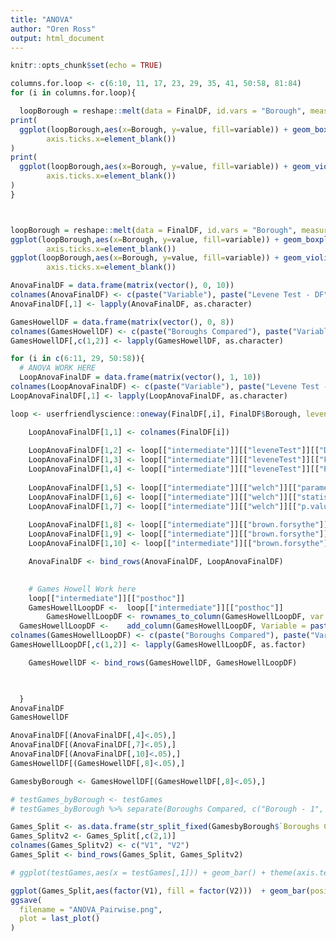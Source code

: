 ```yaml
---
title: "ANOVA"
author: "Oren Ross"
output: html_document
---
```


```r
knitr::opts_chunk$set(echo = TRUE)
```

```r


columns.for.loop <- c(6:10, 11, 17, 23, 29, 35, 41, 50:58, 81:84)
for (i in columns.for.loop){

  loopBorough = reshape::melt(data = FinalDF, id.vars = "Borough", measure.vars = c(i))
print(
  ggplot(loopBorough,aes(x=Borough, y=value, fill=variable)) + geom_boxplot()  + theme(axis.text.x=element_text(angle = 45),
        axis.ticks.x=element_blank()) 
)
print(
  ggplot(loopBorough,aes(x=Borough, y=value, fill=variable)) + geom_violin()  + theme(axis.text.x=element_text(angle = 45),
        axis.ticks.x=element_blank())
)
}



loopBorough = reshape::melt(data = FinalDF, id.vars = "Borough", measure.vars = c(i))
ggplot(loopBorough,aes(x=Borough, y=value, fill=variable)) + geom_boxplot()  + theme(axis.text.x=element_text(angle = 45),
        axis.ticks.x=element_blank()) 
ggplot(loopBorough,aes(x=Borough, y=value, fill=variable)) + geom_violin()  + theme(axis.text.x=element_text(angle = 45),
        axis.ticks.x=element_blank())

```




```r

AnovaFinalDF = data.frame(matrix(vector(), 0, 10))
colnames(AnovaFinalDF) <- c(paste("Variable"), paste("Levene Test - DF"), paste("Levene Test - F"), paste("Levene Test - p-value"), paste("Welch Test - denom DF"), paste("Welch Test - F"), paste("Welch Test - p-value"), paste("Brown Forsythe - DF2"), paste("Brown Forsythe Test - F"), paste("Brown Forsythe Test - p-value"))
AnovaFinalDF[,1] <- lapply(AnovaFinalDF, as.character)

GamesHowellDF = data.frame(matrix(vector(), 0, 8))
colnames(GamesHowellDF) <- c(paste("Boroughs Compared"), paste("Variable"), paste("Difference"), paste("Conf Inter - Low"), paste("Conf Inter - Hi"), paste("T-Stat"), paste("DF"), paste("p-value"))
GamesHowellDF[,c(1,2)] <- lapply(GamesHowellDF, as.character)

for (i in c(6:11, 29, 50:58)){
  # ANOVA WORK HERE
  LoopAnovaFinalDF = data.frame(matrix(vector(), 1, 10))
colnames(LoopAnovaFinalDF) <- c(paste("Variable"), paste("Levene Test - DF"), paste("Levene Test - F"), paste("Levene Test - p-value"), paste("Welch Test - denom DF"), paste("Welch Test - F"), paste("Welch Test - p-value"), paste("Brown Forsythe - DF2"), paste("Brown Forsythe Test - F"), paste("Brown Forsythe Test - p-value"))
LoopAnovaFinalDF[,1] <- lapply(LoopAnovaFinalDF, as.character)

loop <- userfriendlyscience::oneway(FinalDF[,i], FinalDF$Borough, levene=TRUE, posthoc="games-howell", means=FALSE, corrections = TRUE, fullDescribe=FALSE)

    LoopAnovaFinalDF[1,1] <- colnames(FinalDF[i])
    
    LoopAnovaFinalDF[1,2] <- loop[["intermediate"]][["leveneTest"]][["Df"]][[2]]
    LoopAnovaFinalDF[1,3] <- loop[["intermediate"]][["leveneTest"]][["F value"]][[1]]
    LoopAnovaFinalDF[1,4] <- loop[["intermediate"]][["leveneTest"]][["Pr(>F)"]][[1]]
    
    LoopAnovaFinalDF[1,5] <- loop[["intermediate"]][["welch"]][["parameter"]][["denom df"]]
    LoopAnovaFinalDF[1,6] <- loop[["intermediate"]][["welch"]][["statistic"]][["F"]]
    LoopAnovaFinalDF[1,7] <- loop[["intermediate"]][["welch"]][["p.value"]]
    
    LoopAnovaFinalDF[1,8] <- loop[["intermediate"]][["brown.forsythe"]][["Df2"]]
    LoopAnovaFinalDF[1,9] <- loop[["intermediate"]][["brown.forsythe"]][["F"]]
    LoopAnovaFinalDF[1,10] <- loop[["intermediate"]][["brown.forsythe"]][["p"]]

    AnovaFinalDF <- bind_rows(AnovaFinalDF, LoopAnovaFinalDF) 

    
    # Games Howell Work here
    loop[["intermediate"]][["posthoc"]]
    GamesHowellLoopDF <-  loop[["intermediate"]][["posthoc"]]
        GamesHowellLoopDF <- rownames_to_column(GamesHowellLoopDF, var = "Boroughs Compared")
  GamesHowellLoopDF <-    add_column(GamesHowellLoopDF, Variable = paste(colnames(FinalDF[i])), .before = "diff")
colnames(GamesHowellLoopDF) <- c(paste("Boroughs Compared"), paste("Variable"), paste("Difference"), paste("Conf Inter - Low"), paste("Conf Inter - Hi"), paste("T-Stat"), paste("DF"), paste("p-value"))
GamesHowellLoopDF[,c(1,2)] <- lapply(GamesHowellLoopDF, as.factor)

    GamesHowellDF <- bind_rows(GamesHowellDF, GamesHowellLoopDF) 

    

  }
AnovaFinalDF
GamesHowellDF

AnovaFinalDF[(AnovaFinalDF[,4]<.05),]
AnovaFinalDF[(AnovaFinalDF[,7]<.05),]
AnovaFinalDF[(AnovaFinalDF[,10]<.05),]
GamesHowellDF[(GamesHowellDF[,8]<.05),]

GamesbyBorough <- GamesHowellDF[(GamesHowellDF[,8]<.05),]

# testGames_byBorough <- testGames
# testGames_byBorough %>% separate(Boroughs Compared, c("Borough - 1", "Borough - 2"))

Games_Split <- as.data.frame(str_split_fixed(GamesbyBorough$`Boroughs Compared`, "-", 2))
Games_Splitv2 <- Games_Split[,c(2,1)]
colnames(Games_Splitv2) <- c("V1", "V2")
Games_Split <- bind_rows(Games_Split, Games_Splitv2)

# ggplot(testGames,aes(x = testGames[,1])) + geom_bar() + theme(axis.text.x = element_text(angle = 45, hjust = 1)) + labs(x = "Boroughs Compared")

ggplot(Games_Split,aes(factor(V1), fill = factor(V2)))  + geom_bar(position = position_dodge2(preserve = "single")) + theme(axis.text.x = element_text(angle = 45, hjust = 1)) + labs(x = "Borough", y = "Count of Variables", fill = "Borough", title = "Variables with Significant Differences in Pairwise Comparison of Boroughs")
ggsave(
  filename = "ANOVA_Pairwise.png", 
  plot = last_plot()
)

```

